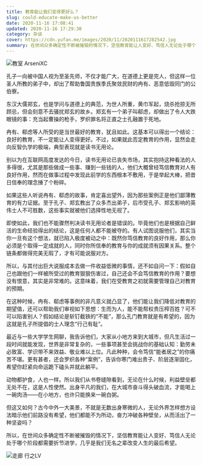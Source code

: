 ```yaml
---
title: 教育能让我们变得更好么？
slug: could-educate-make-us-better
date: 2020-11-16 17:08:41
updated: 2020-11-16 17:29:30
category: 杂谈
cover: https://cdn.yufan.me/images/2020/11/2020111617282542.jpg
summary: 在世间众多确定性不断被摧毁的情况下，坚信教育能让人变好、笃信人无论处于哪个阶段都需要折节进学，几乎是我们无名之辈改变人生的最后希望。
---
```


![教室 ArseniXC](https://cdn.yufan.me/images/2020/11/2020111617164786.jpg)

孔子一向被中国人视为至圣先师，不仅才能广大，在道德上更是完人，但这样一位圣人所教的弟子中，却出了帮助鲁国贵族季氏聚敛民财的冉有、恶意低毁同门的公伯寮。

东汉大儒郑玄，也是学问与道德上的典范，为世人所重，黄巾军起，烧杀抢掠无所顾忌，但会刻意不去骚扰郑玄的故乡。郑玄有一个弟子叫郗虑，却做出了令人大跌眼镜的事：充当起曹操的枪手，罗织罪名将正直之士孔融置于死地。

冉有、郗虑等人所受的是当世最好的教育，犹且如此。这基本可以得出一个结论：良好的教育，不一定能让人变得更好。不过，如果就此否定教育的作用，显然会走向反智仇学的极端，典型表现就是读书无用论。

别以为在互联网高度发达的今日，读书无用论已丧失市场，其实抱持这种看法的人多得很，尤其是那些做成一些事、赚到一些钱的人，他们大概曾经笃信教育对人有良好作用，然而在做事过程中发现此前学的东西根本不敷用，于是举起大棒，把昔日信奉的理念捶了个粉碎。

如果这些人听说冉有、郗虑的故事，肯定喜出望外，因为那些案例正是他们鄙薄教育的有力证据。至于孔子、郑玄教出了众多杰出弟子，后市受孔子、郑玄影响的英伟士人不可胜数，这些事实就被他们选择性地无视了。

即使如此，我们也不能骤然判决读书无用论者是错误的。毕竟他们也是根据自己鲜活的生命经验得出的结论，这是任何人都不能被夺的。有人试图说服他们，其实当你一旦有这个想法，就已陷入极度被动之中：既然你笃信教育的良好作用，那么你必须是个取得一定成就的人，同时你所信奉的教育与你的成就须有因果关系。整个链条都做得完美无瑕了，才有可能说服对方。

所以，与其付出巨大说服成本去做一件收益低微的事情，还不如自问一下：假如自己也跟他们一样被所受过的教育狠狠伤害过，自己还会不会笃信教育的作用？要想没有恨意，其实是非常难的。这意味着，我们在受教育之初就需要管理自己对教育的预期。

在这种时候，冉有、郗虑等事例的非凡意义就凸显了，他们能让我们降低对教育的期望值，还可以帮助我们审视如下思想：生而为人，能不能帮权贵压榨百姓？可不可以陷害别人？假如结论是斩钉截铁的“不能”，那么孔门教育就是有希望的，因为这就是孔子所提倡的士人理念“行己有耻”。

最近与一些大学学生网聊，我告诉他们，大家从小地方来到大城市，但凡生活过一段时间就能发现，世界是非常复杂的，一些事项甚至会挑战你的基础认知：勤劳未必致富、学识带不来效益、敬业难以上位。凡此种种，会令笃信“能者居之”的你痛苦不堪。更有甚者，还会罗织各种“案例”，告诉你寒门难出贵子、阶层逐渐固化，希望你赶紧向命运跪下磕头并就此躺平。

动物都护食，人也一样。所以我们从书卷缝隙看到，无论在什么时候，利益壁垒都无处不在，这是人性使然。出身平凡的我们，在大城市奋斗得头破血流，才能喝上一碗肉汤——在小地方，也许只能换来一碗白粥。

但这又如何？古今中外一大美景，不就是无数出身寒微的人，无论外界怎样想方设法暗示他们前路没有希望，他们都能不为所动，奋力冲破各种壁垒，从而活出了一种坚姿吗？

所以，在世间众多确定性不断被摧毁的情况下，坚信教育能让人变好、笃信人无论处于哪个阶段都需要折节进学，几乎是我们无名之辈改变人生的最后希望。

![走廊 行之LV](https://cdn.yufan.me/images/2020/11/2020111617250726.jpg)
